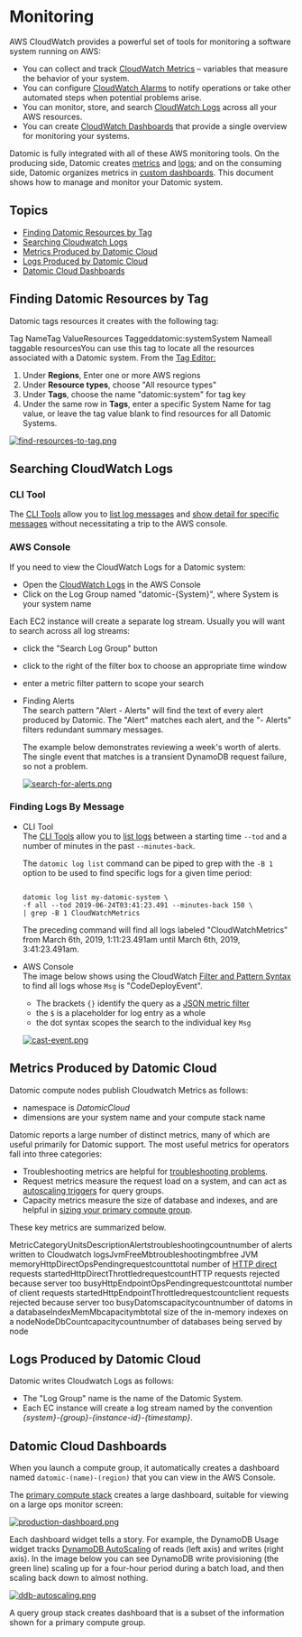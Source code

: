 Monitoring
==========

AWS CloudWatch provides a powerful set of tools for monitoring a software system running on AWS:

- You can collect and track [CloudWatch Metrics](https://docs.aws.amazon.com/AmazonCloudWatch/latest/monitoring/WhatIsCloudWatch.html) – variables that measure the behavior of your system.
- You can configure [CloudWatch Alarms](https://docs.aws.amazon.com/AmazonCloudWatch/latest/monitoring/AlarmThatSendsEmail.html) to notify operations or take other automated steps when potential problems arise.
- You can monitor, store, and search [CloudWatch Logs](https://docs.aws.amazon.com/AmazonCloudWatch/latest/logs/WhatIsCloudWatchLogs.html) across all your AWS resources.
- You can create [CloudWatch Dashboards](https://docs.aws.amazon.com/AmazonCloudWatch/latest/monitoring/CloudWatch_Dashboards.html) that provide a single overview for monitoring your systems.

Datomic is fully integrated with all of these AWS monitoring tools. On the producing side, Datomic creates [metrics](#metrics) and [logs](#logs); and on the consuming side, Datomic organizes metrics in [custom dashboards](#dashboards). This document shows how to manage and monitor your Datomic system.

Topics
------

- [Finding Datomic Resources by Tag](#tags)
- [Searching Cloudwatch Logs](#searching-cloudwatch-logs)
- [Metrics Produced by Datomic Cloud](#metrics)
- [Logs Produced by Datomic Cloud](#logs)
- [Datomic Cloud Dashboards](#dashboards)





Finding Datomic Resources by Tag
--------------------------------

Datomic tags resources it creates with the following tag:

Tag NameTag ValueResources Taggeddatomic:systemSystem Nameall taggable resourcesYou can use this tag to locate all the resources associated with a Datomic system. From the [Tag Editor:](https://console.aws.amazon.com/resource-groups/tag-editor/find-resources)

1. Under **Regions**, Enter one or more AWS regions
2. Under **Resource types**, choose "All resource types"
3. Under **Tags**, choose the name "datomic:system" for tag key
4. Under the same row in **Tags**, enter a specific System Name for tag value, or leave the tag value blank to find resources for all Datomic Systems.

[![find-resources-to-tag.png](../images/find-resources-to-tag.png)](../images/find-resources-to-tag.png)







Searching CloudWatch Logs
-------------------------



### CLI Tool

The [CLI Tools](cli-tools.html) allow you to [list log messages](cli-tools.html#log-list) and [show detail for specific messages](cli-tools.html#log-detail) without necessitating a trip to the AWS console.





### AWS Console

If you need to view the CloudWatch Logs for a Datomic system:

- Open the [CloudWatch Logs](https://console.aws.amazon.com/cloudwatch/home#logs:) in the AWS Console
- Click on the Log Group named "datomic-{System}", where System is your system name

Each EC2 instance will create a separate log stream. Usually you will want to search across all log streams:

- click the "Search Log Group" button
- click to the right of the filter box to choose an appropriate time window
- enter a metric filter pattern to scope your search



- <a id="finding-alerts"></a>Finding Alerts  
    The search pattern "Alert - Alerts" will find the text of every alert produced by Datomic. The "Alert" matches each alert, and the "- Alerts" filters redundant summary messages.
    
    The example below demonstrates reviewing a week's worth of alerts. The single event that matches is a transient DynamoDB request failure, so not a problem.
    
    [![search-for-alerts.png](../images/search-for-alerts.png)](../images/search-for-alerts.png)



### Finding Logs By Message



- <a id="finding-logs-cli"></a>CLI Tool  
    The [CLI Tools](cli-tools.html) allow you to [list logs](cli-tools.html#log-list) between a starting time `--tod` and a number of minutes in the past `--minutes-back`.
    
    The `datomic log list` command can be piped to grep with the `-B 1` option to be used to find specific logs for a given time period:
    
    ```
    
    datomic log list my-datomic-system \
    -f all --tod 2019-06-24T03:41:23.491 --minutes-back 150 \
    | grep -B 1 CloudWatchMetrics
    ```
    
    The preceding command will find all logs labeled "CloudWatchMetrics" from March 6th, 2019, 1:11:23.491am until March 6th, 2019, 3:41:23.491am.
- <a id="finding-logs-aws"></a>AWS Console  
    The image below shows using the CloudWatch [Filter and Pattern Syntax](https://docs.aws.amazon.com/AmazonCloudWatch/latest/logs/FilterAndPatternSyntax.html) to find all logs whose `Msg` is "CodeDeployEvent".
    
    
    - The brackets `{}` identify the query as a [JSON metric filter](https://docs.aws.amazon.com/AmazonCloudWatch/latest/logs/FilterAndPatternSyntax.html)
    - the `$` is a placeholder for log entry as a whole
    - the dot syntax scopes the search to the individual key `Msg`
    
    [![cast-event.png](../images/cast-event.png)](../images/cast-event.png)





Metrics Produced by Datomic Cloud
---------------------------------

Datomic compute nodes publish Cloudwatch Metrics as follows:

- namespace is *DatomicCloud*
- dimensions are your system name and your compute stack name

Datomic reports a large number of distinct metrics, many of which are useful primarily for Datomic support. The most useful metrics for operators fall into three categories:

- Troubleshooting metrics are helpful for [troubleshooting problems](../troubleshooting.html#troubleshooting-nodes).
- Request metrics measure the request load on a system, and can act as [autoscaling triggers](growing-your-system.html#autoscaling-triggers) for query groups.
- Capacity metrics measure the size of database and indexes, and are helpful in [sizing your primary compute group](growing-your-system.html#primary-compute-group).

These key metrics are summarized below.

MetricCategoryUnitsDescriptionAlertstroubleshootingcountnumber of alerts written to Cloudwatch logsJvmFreeMbtroubleshootingmbfree JVM memoryHttpDirectOpsPendingrequestcounttotal number of [HTTP direct](../ions/ions-reference.org#http-direct-config) requests startedHttpDirectThrottledrequestcountHTTP requests rejected because server too busyHttpEndpointOpsPendingrequestcounttotal number of client requests startedHttpEndpointThrottledrequestcountclient requests rejected because server too busyDatomscapacitycountnumber of datoms in a databaseIndexMemMbcapacitymbtotal size of the in-memory indexes on a nodeNodeDbCountcapacitycountnumber of databases being served by node



Logs Produced by Datomic Cloud
------------------------------

Datomic writes Cloudwatch Logs as follows:

- The "Log Group" name is the name of the Datomic System.
- Each EC instance will create a log stream named by the convention *{system}-{group}-{instance-id}-{timestamp}*.





Datomic Cloud Dashboards
------------------------

When you launch a compute group, it automatically creates a dashboard named `datomic-(name)-(region)` that you can view in the AWS Console.

The [primary compute stack](../whatis/architecture.html#primary-compute-resources) creates a large dashboard, suitable for viewing on a large ops monitor screen:

[![production-dashboard.png](../images/production-dashboard.png)](../images/production-dashboard.png)



Each dashboard widget tells a story. For example, the DynamoDB Usage widget tracks [DynamoDB AutoScaling](https://docs.aws.amazon.com/amazondynamodb/latest/developerguide/AutoScaling.html) of reads (left axis) and writes (right axis). In the image below you can see DynamoDB write provisioning (the green line) scaling up for a four-hour period during a batch load, and then scaling back down to almost nothing.

[![ddb-autoscaling.png](../images/ddb-autoscaling.png)](../images/ddb-autoscaling.png)



A query group stack creates dashboard that is a subset of the information shown for a primary compute group.
